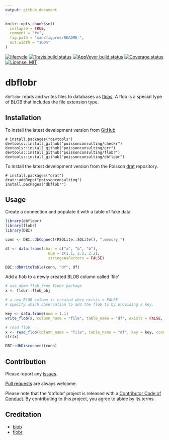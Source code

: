 ```yaml
---
output: github_document
---
```


<!-- README.md is generated from README.Rmd. Please edit that file -->

```r
knitr::opts_chunk$set(
  collapse = TRUE,
  comment = "#>",
  fig.path = "man/figures/README-",
  out.width = "100%"
)
```
<!-- badges: start -->
[![lifecycle](https://img.shields.io/badge/lifecycle-experimental-orange.svg)](https://www.tidyverse.org/lifecycle/#experimental)
[![Travis build status](https://travis-ci.com/poissonconsulting/dbflobr.svg?branch=master)](https://travis-ci.com/poissonconsulting/dbflobr)
[![AppVeyor build status](https://ci.appveyor.com/api/projects/status/4yop2q92batu2e25/branch/master?svg=true)](https://ci.appveyor.com/project/poissonconsulting/dbflobr/branch/master)
[![Coverage status](https://codecov.io/gh/poissonconsulting/dbflobr/branch/master/graph/badge.svg)](https://codecov.io/github/poissonconsulting/dbflobr?branch=master)
[![License: MIT](https://img.shields.io/badge/License-MIT-green.svg)](https://opensource.org/licenses/MIT)
<!-- badges: end -->

# dbflobr

`dbflobr` reads and writes files to databases as [flobs](https://poissonconsulting.github.io/flobr/reference/flob.html).
A flob is a special type of BLOB that includes the file extension type.

## Installation

To install the latest development version from [GitHub](https://github.com/poissonconsulting/dbflobr)
```
# install.packages("devtools")
devtools::install_github("poissonconsulting/checkr")
devtools::install_github("poissonconsulting/err")
devtools::install_github("poissonconsulting/flobr")
devtools::install_github("poissonconsulting/dbflobr")
```

To install the latest development version from the Poisson [drat](https://github.com/poissonconsulting/drat) repository.
```
# install.packages("drat")
drat::addRepo("poissonconsulting")
install.packages("dbflobr")
```

## Usage
Create a connection and populate it with a table of fake data
```r
library(dbflobr)
library(flobr)
library(DBI)

conn <- DBI::dbConnect(RSQLite::SQLite(), ":memory:")

df <- data.frame(char = c("a", "b", "b"),
                   num = c(1.1, 2.2, 2.2),
                   stringsAsFactors = FALSE)

DBI::dbWriteTable(conn, "df", df)
```

Add a flob to a newly created BLOB column called 'file'
```r
# use demo flob from flobr package
x <- flobr::flob_obj

# a new BLOB column is created when exists = FALSE
# specify which observation to add the flob to by providing a key. 

key <- data.frame(num = 1.1)
write_flob(x, column_name = "file", table_name = "df", exists = FALSE, key = key, conn = conn)

# read flob
x <- read_flob(column_name = "file", table_name = "df", key = key, conn = conn)
str(x)

DBI::dbDisconnect(conn)
```

## Contribution

Please report any [issues](https://github.com/poissonconsulting/dbflobr/issues).

[Pull requests](https://github.com/poissonconsulting/dbflobr/pulls) are always welcome.

Please note that the 'dbflobr' project is released with a [Contributor Code of Conduct](CODE_OF_CONDUCT.md). 
By contributing to this project, you agree to abide by its terms.

## Creditation

- [blob](https://github.com/tidyverse/blob)
- [flobr](https://github.com/poissonconsulting/flobr)
